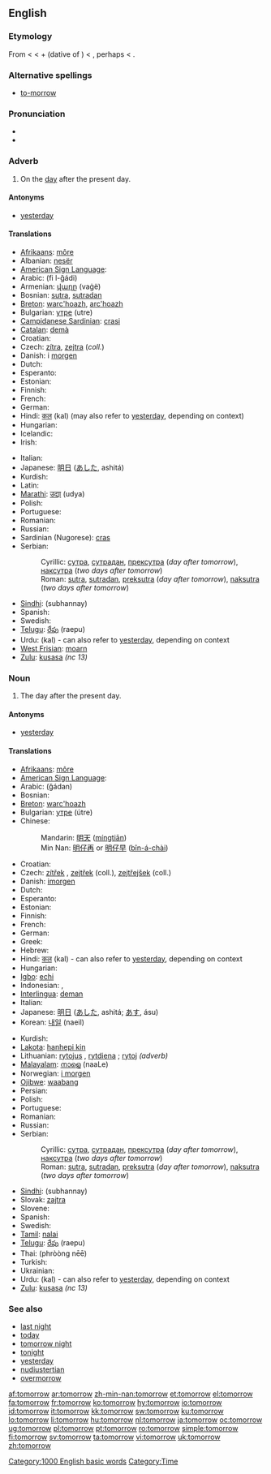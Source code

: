 ==English==

===Etymology===
From {{etyl|enm}} {{term||to morwe(n)}} < {{etyl|ang}} {{term|morgenne|to morgenne|lang=ang|on [the] morrow}} < {{term|to|lang=ang||at, on}} + {{term|morgenne|lang=ang}} (dative of {{term|morgen||morning|lang=ang}}) < {{proto|Germanic|marganaz|morning}}, perhaps < {{proto|Indo-European|mergʰ-|to blink, to twinkle}}.

===Alternative spellings===
* {{qualifier|archaic}} [[to-morrow]]

===Pronunciation===
* {{audio|en-us-tomorrow.ogg|Audio (US)}}
* {{rhymes|ɒrəʊ}}

===Adverb===
{{en-adv|-}}

# On the [[day]] after the present day.

====Antonyms====
* [[yesterday]]

====Translations====
{{trans-top|On the day after the present day.}}
* [[Afrikaans]]: [[môre]]
* Albanian: [[nesër]]
* [[American Sign Language]]: {{t|ase|OpenA@Jaw-ThumbBack OpenA@NearCheek-ThumbUp}}
* Arabic: {{Arab|[[في الغد]]}} (fi l-ğádi)
* Armenian: [[վաղը]] (vaġë)
* Bosnian: [[sutra]], [[sutradan]]
* [[Breton]]: [[warc'hoazh]], [[arc'hoazh]]
* Bulgarian: [[утре]] (utre)
* [[Campidanese Sardinian]]: [[crasi]]
* [[Catalan]]: [[demà]]
* Croatian: {{t-|hr|sutra}}
* Czech: [[zítra]], [[zejtra]] (''coll.'')
* Danish: i [[morgen]]
* Dutch: {{t+|nl|morgen}}
* Esperanto: {{t-|eo|morgaŭ|xs=Esperanto}}
* Estonian: {{t+|et|homme}}
* Finnish: {{t+|fi|huomenna}}
* French: {{t+|fr|demain}}
* German: {{t+|de|morgen}}
* Hindi: [[कल]] (kal) (may also refer to [[yesterday]], depending on context)
* Hungarian: {{t+|hu|holnap}}
* Icelandic: {{t+|is|á morgun}}
* Irish: {{t-|ga|amárach|xs=Irish}}
{{trans-mid}}
* Italian: {{t+|it|domani}}
* Japanese: [[明日]] ([[あした]], ashitá)
* Kurdish: {{KUchar|[[سبه‌ی]]}}
* Latin: {{t+|la|cras}}
* [[Marathi]]: [[उद्या]] (udya)
* Polish: {{t+|pl|jutro}}
* Portuguese: {{t+|pt|amanhã}}
* Romanian: {{t+|ro|mâine}}
* Russian: {{t+|ru|завтра|tr=závtra|sc=Cyrl}}
* Sardinian (Nugorese): [[cras]]
* Serbian:
*: Cyrillic: [[сутрa]], [[сутрадан]], [[прексутра]] (''day after tomorrow''), [[наксутра]] (''two days after tomorrow'')
*: Roman: [[sutra]], [[sutradan]], [[preksutra]] (''day after tomorrow''), [[naksutra]] (''two days after tomorrow'')
* [[Sindhi]]: {{SDchar|[[سڀاڻي|سُڀاڻي]]}} (subhannay) {{f}}
* Spanish: {{t+|es|mañana}}
* Swedish: {{t+|sv|imorgon}}
* [[Telugu]]: [[రేపు]] (raepu)
* Urdu: {{ur-Arab|[[کل]]}} (kal) - can also refer to [[yesterday]], depending on context
* [[West Frisian]]: [[moarn]]
* [[Zulu]]: [[kusasa]] ''(nc 13)''
{{trans-bottom}}

===Noun===
{{en-noun}}

# The day after the present day.

====Antonyms====
* [[yesterday]]

====Translations====
{{trans-top|The day after the present day.}}
* [[Afrikaans]]: [[môre]]
* [[American Sign Language]]: {{t|ase|OpenA@Jaw-ThumbBack OpenA@NearCheek-ThumbUp}}
* Arabic: {{Arab|[[غدا|غَداً]]}} (ğádan)
* Bosnian: {{t-|bs|sutra|n}}
* [[Breton]]: [[warc'hoazh]]
* Bulgarian: [[утре]] (útre)
* Chinese:
*: Mandarin: [[明天]] ([[míngtiān]])
*: Min Nan: [[明仔再]] or [[明仔早]] ([[bîn-á-chài]])
* Croatian: {{t-|hr|sutra|n}}
* Czech: [[zítřek]] {{m}}, [[zejtřek]] {{m}} (coll.), [[zejtřejšek]] {{m}} (coll.)
* Danish: [[imorgen]]
* Dutch: {{t+|nl|morgen|m}}
* Esperanto: {{t-|eo|morgaŭ|xs=Esperanto}}
* Estonian: {{t+|et|homme}}
* Finnish: {{t+|fi|huominen}}
* French: {{t+|fr|lendemain|m}}
* German: {{t+|de|morgen}}
* Greek: {{t+|el|αύριο|tr=ávrio|sc=Grek}}
* Hebrew: {{t-|he|מחר|tr=makhár|sc=Hebr}}
* Hindi: [[कल]] (kal) - can also refer to [[yesterday]], depending on context
* Hungarian: {{t+|hu|holnap}}
* [[Igbo]]: [[echi]]
* Indonesian: {{t+|id|besok|xs=Indonesian}}, {{t-|id|esok|xs=Indonesian}}
* [[Interlingua]]: [[deman]]
* Italian: {{t+|it|domani}}
* Japanese: [[明日]] ([[あした]], ashitá; [[あす]], ásu)
* Korean: [[내일]] (naeil)
{{trans-mid}}
* Kurdish: {{KUchar|[[سبه‌ینێ]]}}
* [[Lakota]]: [[hanhepi kin]]
* Lithuanian: [[rytojus]] {{m}}, [[rytdiena]] {{f}}; [[rytoj]] ''(adverb)''
* [[Malayalam]]: [[നാളെ]] (naaLe)
* Norwegian: [[i morgen]]
* [[Ojibwe]]: [[waabang]]
* Persian: {{t+|fa|فردا|tr=fardâ|sc=fa-Arab|xs=Persian}}
* Polish: {{t+|pl|jutro|n}}
* Portuguese: {{t+|pt|amanhã|m}}
* Romanian: {{t+|ro|mâine|n}}
* Russian: {{t+|ru|завтра|tr=závtra|sc=Cyrl}}
* Serbian:
*: Cyrillic: [[сутрa]], [[сутрадан]], [[прексутра]] (''day after tomorrow''), [[наксутра]] (''two days after tomorrow'')
*: Roman: [[sutra]], [[sutradan]], [[preksutra]] (''day after tomorrow''), [[naksutra]] (''two days after tomorrow'')
* [[Sindhi]]: {{SDchar|[[سُڀاڻي]]}} (subhannay) {{f}}
* Slovak: [[zajtra]]
* Slovene: {{t+|sl|jutri}}
* Spanish: {{t+|es|mañana|f}}
* Swedish: {{t+|sv|morgondag}}
* [[Tamil]]: [[nalai]]
* [[Telugu]]: [[రేపు]] (raepu)
* Thai: {{Thai|[[พรุ่งนี้]]}} (phròòng nēē)
* Turkish: {{t+|tr|yarın}}
* Ukrainian: {{t+|uk|завтра|tr=závtra|sc=Cyrl|xs=Ukrainian}}
* Urdu: {{ur-Arab|[[کل]]}} (kal) - can also refer to [[yesterday]], depending on context
* [[Zulu]]: [[kusasa]] ''(nc 13)''
{{trans-bottom}}

===See also===
* [[last night]]
* [[today]]
* [[tomorrow night]]
* [[tonight]]
* [[yesterday]]
* [[nudiustertian]]
* [[overmorrow]]

[[Category:1000 English basic words]]
[[Category:Time]]

[[af:tomorrow]]
[[ar:tomorrow]]
[[zh-min-nan:tomorrow]]
[[et:tomorrow]]
[[el:tomorrow]]
[[fa:tomorrow]]
[[fr:tomorrow]]
[[ko:tomorrow]]
[[hy:tomorrow]]
[[io:tomorrow]]
[[id:tomorrow]]
[[it:tomorrow]]
[[kk:tomorrow]]
[[sw:tomorrow]]
[[ku:tomorrow]]
[[lo:tomorrow]]
[[li:tomorrow]]
[[hu:tomorrow]]
[[nl:tomorrow]]
[[ja:tomorrow]]
[[oc:tomorrow]]
[[ug:tomorrow]]
[[pl:tomorrow]]
[[pt:tomorrow]]
[[ro:tomorrow]]
[[simple:tomorrow]]
[[fi:tomorrow]]
[[sv:tomorrow]]
[[ta:tomorrow]]
[[vi:tomorrow]]
[[uk:tomorrow]]
[[zh:tomorrow]]